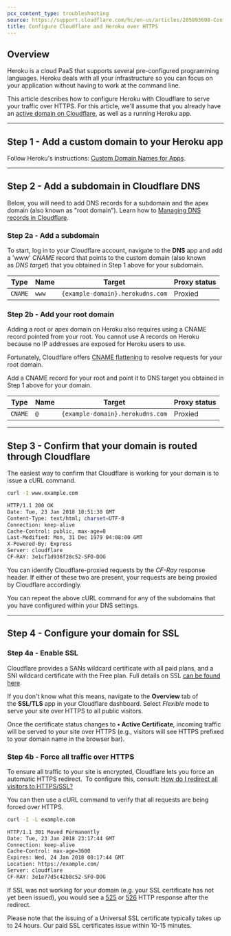 ```yaml
---
pcx_content_type: troubleshooting
source: https://support.cloudflare.com/hc/en-us/articles/205893698-Configure-Cloudflare-and-Heroku-over-HTTPS
title: Configure Cloudflare and Heroku over HTTPS
---
```



## Overview

Heroku is a cloud PaaS that supports several pre-configured programming languages. Heroku deals with all your infrastructure so you can focus on your application without having to work at the command line.

This article describes how to configure Heroku with Cloudflare to serve your traffic over HTTPS. For this article, we'll assume that you already have an [active domain on Cloudflare](https://support.cloudflare.com/hc/en-us/sections/200820158-CloudFlare-101), as well as a running Heroku app.

---

## Step 1 - Add a custom domain to your Heroku app

Follow Heroku's instructions: [Custom Domain Names for Apps](https://devcenter.heroku.com/articles/custom-domains).

---

## Step 2 - Add a subdomain in Cloudflare DNS

Below, you will need to add DNS records for a subdomain and the apex domain (also known as "root domain"). Learn how to [Managing DNS records in Cloudflare](/dns/manage-dns-records/how-to/create-dns-records/).

### Step 2a - Add a subdomain

To start, log in to your Cloudflare account, navigate to the **DNS** app and add a 'www' *CNAME* record that points to the custom domain (also known as *DNS target*) that you obtained in Step 1 above for your subdomain.

<Example>

| Type    | Name  | Target                           | Proxy status |
| ------- | ----- | -------------------------------- | ------------ |
| `CNAME` | `www` | `{example-domain}.herokudns.com` | Proxied      |

</Example>

### Step 2b - Add your root domain

Adding a root or apex domain on Heroku also requires using a CNAME record pointed from your root. You cannot use A records on Heroku because no IP addresses are exposed for Heroku users to use.

Fortunately, Cloudflare offers [CNAME flattening](/dns/cname-flattening/) to resolve requests for your root domain.

Add a CNAME record for your root and point it to DNS target you obtained in Step 1 above for your domain.

<Example>

| Type    | Name | Target                           | Proxy status |
| ------- | ---- | -------------------------------- | ------------ |
| `CNAME` | `@`  | `{example-domain}.herokudns.com` | Proxied      |

</Example>

---

## Step 3 - Confirm that your domain is routed through Cloudflare

The easiest way to confirm that Cloudflare is working for your domain is to issue a cURL command.

```sh
curl -I www.example.com
```

```sh output
HTTP/1.1 200 OK
Date: Tue, 23 Jan 2018 18:51:30 GMT
Content-Type: text/html; charset=UTF-8
Connection: keep-alive
Cache-Control: public, max-age=0
Last-Modified: Mon, 31 Dec 1979 04:08:00 GMT
X-Powered-By: Express
Server: cloudflare
CF-RAY: 3e1cf1d936f28c52-SFO-DOG
```

You can identify Cloudflare-proxied requests by the *CF-Ray* response header. If either of these two are present, your requests are being proxied by Cloudflare accordingly.

You can repeat the above cURL command for any of the subdomains that you have configured within your DNS settings.

---

## Step 4 - Configure your domain for SSL

### Step 4a - Enable SSL

Cloudflare provides a SANs wildcard certificate with all paid plans, and a SNI wildcard certificate with the Free plan. Full details on SSL [can be found here](https://www.cloudflare.com/ssl).

If you don't know what this means, navigate to the **Overview** tab of the **SSL/TLS** app in your Cloudflare dashboard. Select *Flexible* mode to serve your site over HTTPS to all public visitors.

Once the certificate status changes to **• Active Certificate**, incoming traffic will be served to your site over HTTPS (e.g., visitors will see HTTPS prefixed to your domain name in the browser bar).

### Step 4b - Force all traffic over HTTPS

To ensure all traffic to your site is encrypted, Cloudflare lets you force an automatic HTTPS redirect.  To configure this, consult: [How do I redirect all visitors to HTTPS/SSL?](/ssl/troubleshooting/faq/#how-do-i-redirect-all-visitors-to-httpsssl)

You can then use a cURL command to verify that all requests are being forced over HTTPS.

```sh
curl -I -L example.com
```

```sh output
HTTP/1.1 301 Moved Permanently
Date: Tue, 23 Jan 2018 23:17:44 GMT
Connection: keep-alive
Cache-Control: max-age=3600
Expires: Wed, 24 Jan 2018 00:17:44 GMT
Location: https://example.com/
Server: cloudflare
CF-RAY: 3e1e77d5c42b8c52-SFO-DOG
```

If SSL was not working for your domain (e.g. your SSL certificate has not yet been issued), you would see a [525](/support/troubleshooting/cloudflare-errors/troubleshooting-cloudflare-5xx-errors/#error-525-ssl-handshake-failed) or [526](/support/troubleshooting/cloudflare-errors/troubleshooting-cloudflare-5xx-errors/#error-526-invalid-ssl-certificate) HTTP response after the redirect.

Please note that the issuing of a Universal SSL certificate typically takes up to 24 hours. Our paid SSL certificates issue within 10-15 minutes.
